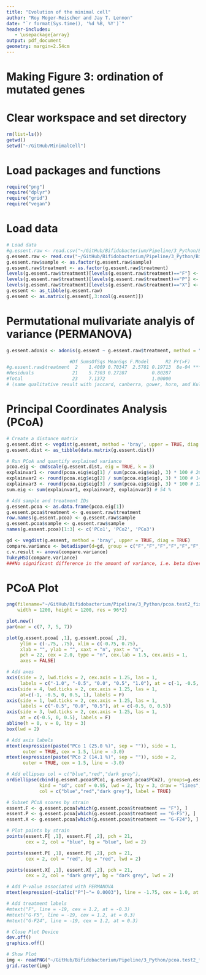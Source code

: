 ```yaml
---
title: "Evolution of the minimal cell"
author: "Roy Moger-Reischer and Jay T. Lennon"
date: "`r format(Sys.time(), '%d %B, %Y')`"
header-includes:
   - \usepackage{array}
output: pdf_document
geometry: margin=2.54cm
---
```


# Making Figure 3: ordination of mutated genes

# Clear workspace and set directory
```r
rm(list=ls())
getwd()
setwd("~/GitHub/MinimalCell")
```

# Load packages and functions
```r
require("png")
require("dplyr")
require("grid")
require("vegan")
```

# Load data
```r
# Load data
#g.essent.raw <- read.csv("~/GitHub/Bifidobacterium/Pipeline/3_Python/Bifidobacterium_labels_gxp.csv")
g.essent.raw <- read.csv("~/GitHub/Bifidobacterium/Pipeline/3_Python/Bifidobacterium_labels_gxp_fixed.only.csv")
g.essent.raw$sample <- as.factor(g.essent.raw$sample)
g.essent.raw$treatment <- as.factor(g.essent.raw$treatment)
levels(g.essent.raw$treatment)[levels(g.essent.raw$treatment)=="F"] <- "F"
levels(g.essent.raw$treatment)[levels(g.essent.raw$treatment)=="P"] <- "G-F5"
levels(g.essent.raw$treatment)[levels(g.essent.raw$treatment)=="X"] <- "G-F24"
g.essent <- as_tibble(g.essent.raw)
g.essent <- as.matrix(g.essent[,3:ncol(g.essent)])
```

# Permutational mulivariate analyis of variance (PERMANOVA)
```r
g.essent.adonis <- adonis(g.essent ~ g.essent.raw$treatment, method = "bray", permutations = 9999)

                       #Df SumsOfSqs MeanSqs F.Model      R2 Pr(>F)    
#g.essent.raw$treatment  2    1.4069 0.70347  2.5781 0.19713  8e-04 ***
#Residuals              21    5.7303 0.27287         0.80287           
#Total                  23    7.1372                 1.00000     
# (same qualitative result with jaccard, canberra, gower, horn, and Kulczynski)
```

# Principal Coordinates Analysis (PCoA)
```r
# Create a distance matrix
g.essent.dist <- vegdist(g.essent, method = 'bray', upper = TRUE, diag = TRUE)
g.essent.dist <- as_tibble(data.matrix(g.essent.dist))

# Run PCoA and quantify explained variance
pcoa.eig <- cmdscale(g.essent.dist, eig = TRUE, k = 3)
explainvar1 <- round(pcoa.eig$eig[1] / sum(pcoa.eig$eig), 3) * 100 # 26.9 %
explainvar2 <- round(pcoa.eig$eig[2] / sum(pcoa.eig$eig), 3) * 100 # 14.7 %
explainvar3 <- round(pcoa.eig$eig[3] / sum(pcoa.eig$eig), 3) * 100 # 12.7 %
sum.eig <- sum(explainvar1, explainvar2, explainvar3) # 54 %

# Add sample and treatment IDs
g.essent.pcoa <- as.data.frame(pcoa.eig[1])
g.essent.pcoa$treatment <- g.essent.raw$treatment
row.names(g.essent.pcoa) <- g.essent.raw$sample
g.essent.pcoa$sample <- g.essent.raw$sample
names(g.essent.pcoa)[1:3] <- c('PCo1', 'PCo2', 'PCo3')

gd <- vegdist(g.essent, method = 'bray', upper = TRUE, diag = TRUE)
compare.variance <- betadisper(d=gd, group = c("F","F","F","F","F","F","F","F","G-F5","G-F5","G-F5","G-F5","G-F5","G-F5","G-F5","G-F5","G-F24","G-F24","G-F24","G-F24","G-F24","G-F24","G-F24","G-F24"))
c.v.result <- anova(compare.variance)
TukeyHSD(compare.variance)
###No significant difference in the amount of variance, i.e. beta diversity, among the treatments.
```

# PCoA Plot
```r
png(filename="~/GitHub/Bifidobacterium/Pipeline/3_Python/pcoa.test2_fixed.only.png",
    width = 1200, height = 1200, res = 96*2) 

plot.new()
par(mar = c(7, 7, 5, 7))

plot(g.essent.pcoa[ ,1], g.essent.pcoa[ ,2],
     ylim = c(-.75, .75), xlim = c(-0.75, 0.75),
     xlab = "", ylab = "", xaxt = "n", yaxt = "n",
     pch = 22, cex = 2.0, type = "n", cex.lab = 1.5, cex.axis = 1,
     axes = FALSE)

# Add axes
axis(side = 2, lwd.ticks = 2, cex.axis = 1.25, las = 1,
     labels = c("-1.0", "-0.5", "0.0", "0.5", "1.0"), at = c(-1, -0.5, 0, 0.5, 1))
axis(side = 4, lwd.ticks = 2, cex.axis = 1.25, las = 1,
     at=c(-1, -0.5, 0, 0.5, 1), labels = F)
axis(side = 1, lwd.ticks = 2, cex.axis = 1.25, las = 1,
     labels = c("-0.5", "0.0", "0.5"), at = c(-0.5, 0, 0.5))
axis(side = 3, lwd.ticks = 2, cex.axis = 1.25, las = 1,
     at = c(-0.5, 0, 0.5), labels = F)
abline(h = 0, v = 0, lty = 3)
box(lwd = 2)

# Add axis labels
mtext(expression(paste("PCo 1 (25.0 %)", sep = "")), side = 1,
      outer = TRUE, cex = 1.5, line = -3.0)
mtext(expression(paste("PCo 2 (14.1 %)", sep = "")), side = 2,
      outer = TRUE, cex = 1.5, line = -3.0)

# Add ellipses col = c("blue","red","dark grey"), 
ordiellipse(cbind(g.essent.pcoa$PCo1, g.essent.pcoa$PCo2), groups=g.essent.pcoa$treatment, 
            kind = "sd", conf = 0.95, lwd = 2, lty = 3, draw = "lines", 
            col = c("blue","red","dark grey"), label = TRUE)

# Subset PCoA scores by strain
essent.F <- g.essent.pcoa[which(g.essent.pcoa$treatment == "F"), ]
essent.P <- g.essent.pcoa[which(g.essent.pcoa$treatment == "G-F5"), ]
essent.X <- g.essent.pcoa[which(g.essent.pcoa$treatment == "G-F24"), ]

# Plot points by strain
points(essent.F[ ,1], essent.F[ ,2], pch = 21,
       cex = 2, col = "blue", bg = "blue", lwd = 2)

points(essent.P[ ,1], essent.P[ ,2], pch = 21,
       cex = 2, col = "red", bg = "red", lwd = 2)   

points(essent.X[ ,1], essent.X[ ,2], pch = 21,
       cex = 2, col = "dark grey", bg = "dark grey", lwd = 2)   

# Add P-value associated with PERMANOVA
mtext(expression(~italic("P")~"= 0.0003"), line = -1.75, cex = 1.0, at = -0.4)

# Add treatment labels
#mtext("F", line = -19, cex = 1.2, at = -0.3)
#mtext("G-F5", line = -19, cex = 1.2, at = 0.3)
#mtext("G-F24", line = -19, cex = 1.2, at = 0.3)

# Close Plot Device
dev.off()
graphics.off()

# Show Plot
img <- readPNG("~/GitHub/Bifidobacterium/Pipeline/3_Python/pcoa.test2_fixed.only.png")
grid.raster(img)
```